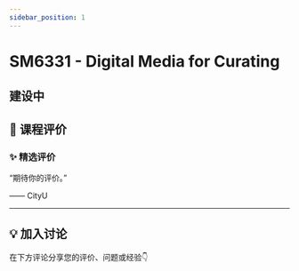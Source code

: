 ```yaml
---
sidebar_position: 1
---
```



# SM6331 - Digital Media for Curating

## 建设中

## **💬 课程评价**

### ✨ **精选评价**
<div className={commentStyles.commentBox}>
    <p className={commentStyles.commentText}>
        “期待你的评价。”
    </p>
    <p className={commentStyles.commentAuthor}>—— CityU</p>
</div>

---

## **💡 加入讨论**

在下方评论分享您的评价、问题或经验👇
<Utterances />
